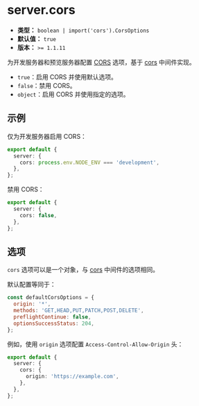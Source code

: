 # server.cors

- **类型：** `boolean | import('cors').CorsOptions`
- **默认值：** `true`
- **版本：** `>= 1.1.11`

为开发服务器和预览服务器配置 [CORS](https://developer.mozilla.org/zh-CN/docs/Web/HTTP/CORS) 选项，基于 [cors](https://github.com/expressjs/cors) 中间件实现。

- `true`：启用 CORS 并使用默认选项。
- `false`：禁用 CORS。
- `object`：启用 CORS 并使用指定的选项。

## 示例

仅为开发服务器启用 CORS：

```ts
export default {
  server: {
    cors: process.env.NODE_ENV === 'development',
  },
};
```

禁用 CORS：

```ts
export default {
  server: {
    cors: false,
  },
};
```

## 选项

`cors` 选项可以是一个对象，与 [cors](https://github.com/expressjs/cors) 中间件的选项相同。

默认配置等同于：

```js
const defaultCorsOptions = {
  origin: '*',
  methods: 'GET,HEAD,PUT,PATCH,POST,DELETE',
  preflightContinue: false,
  optionsSuccessStatus: 204,
};
```

例如，使用 `origin` 选项配置 `Access-Control-Allow-Origin` 头：

```ts
export default {
  server: {
    cors: {
      origin: 'https://example.com',
    },
  },
};
```
